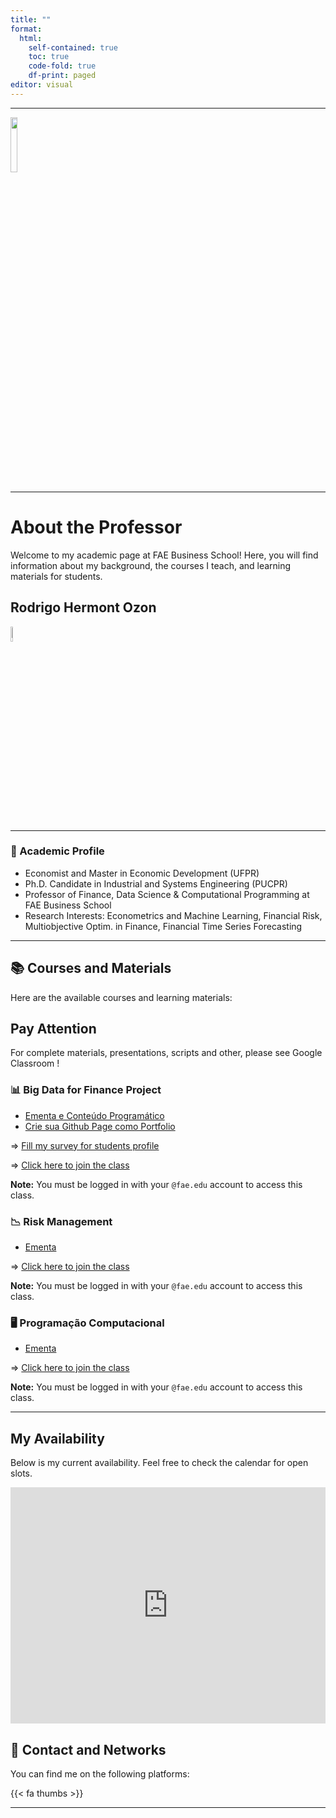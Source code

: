 ```yaml
---
title: ""
format:
  html:
    self-contained: true
    toc: true
    code-fold: true
    df-print: paged
editor: visual
---
```


------------------------------------------------------------------------

<left> ![](https://raw.githubusercontent.com/profrhozon/site/main/logo_FAE.png){width="15%"} </left>

------------------------------------------------------------------------

# About the Professor

Welcome to my academic page at FAE Business School! Here, you will find information about my background, the courses I teach, and learning materials for students.

## **Rodrigo Hermont Ozon**

<right> ![](https://rhozon.github.io/site/me.jpg){width="8%"} </right>

------------------------------------------------------------------------

### **📌 Academic Profile**

-   Economist and Master in Economic Development (UFPR)
-   Ph.D. Candidate in Industrial and Systems Engineering (PUCPR)
-   Professor of Finance, Data Science & Computational Programming at FAE Business School
-   Research Interests: Econometrics and Machine Learning, Financial Risk, Multiobjective Optim. in Finance, Financial Time Series Forecasting

------------------------------------------------------------------------

## **📚 Courses and Materials**

Here are the available courses and learning materials:

::: {.callout-note appearance="simple"}
## Pay Attention

For complete materials, presentations, scripts and other, please see Google Classroom !
:::

::: panel-tabset
### 📊 Big Data for Finance Project

-   [Ementa e Conteúdo Programático](https://profrhozon.github.io/site/EmentaBigDataFinProj.html)
-   [Crie sua Github Page como Portfolio](https://profrhozon.github.io/site/introportfoliogithubpages.html)

$\Rightarrow$ [Fill my survey for students profile](https://docs.google.com/forms/d/e/1FAIpQLSfd2CwZRI-2WNxFGu5yrcqfbCdrsEDMwBkTmI-v8bDPPT3WAg/viewform)

$\Rightarrow$ [Click here to join the class](https://classroom.google.com/u/0/c/NzQzMjM0Mzc2NDU3)

**Note:** You must be logged in with your `@fae.edu` account to access this class.

### 📉 Risk Management

-   [Ementa](EmentaRiskMng.qmd)

$\Rightarrow$ [Click here to join the class](https://classroom.google.com/u/0/c/NzQzMjMzOTUxMzg2)

**Note:** You must be logged in with your `@fae.edu` account to access this class.

### 🖥️ Programação Computacional

-   [Ementa](EmentaProgComp.qmd)

$\Rightarrow$ [Click here to join the class](https://classroom.google.com/u/0/c/NzQzMjM0ODA2NDUx)

**Note:** You must be logged in with your `@fae.edu` account to access this class.
:::

------------------------------------------------------------------------

## **My Availability**

Below is my current availability. Feel free to check the calendar for open slots.

```{=html}

<div style="position: relative; padding-bottom: 75%; height: 0; overflow: hidden;">
  <iframe src="https://calendar.google.com/calendar/embed?src=rodrigo.ozon%40fae.edu&ctz=America%2FSao_Paulo" 
          style="position: absolute; top: 0; left: 0; width: 100%; height: 100%; border: 0;" 
          frameborder="0" scrolling="no">
  </iframe>
</div>
```

## **📢 Contact and Networks**

You can find me on the following platforms:

{{< fa thumbs >}}

```{=html}

<div style="margin-top: 10px; text-align: left;">

    <!-- LinkedIn (azul) -->
    <a href="https://www.linkedin.com/in/rodrigohermontozon/" target="_blank" style="margin-right: 15px;">
        <i class="fa-brands fa-linkedin" style="font-size: 12px; color: #0077b5;"></i>
    </a>

    <!-- GitHub (preto) -->
    <a href="https://github.com/rhozon" target="_blank" style="margin-right: 15px;">
        <i class="fa-brands fa-github" style="font-size: 12px; color: #000;"></i>
    </a>

    <!-- Google Scholar (substituído por ícone de graduation-cap) -->
    <a href="https://scholar.google.com/citations?user=hPcIR9oAAAAJ&hl=en" target="_blank" style="margin-right: 15px;">
        <i class="fa fa-graduation-cap" style="font-size: 12px; color: #4285F4;"></i>
    </a>

    <!-- ORCID (verde) -->
    <a href="https://orcid.org/my-orcid?orcid=0000-0001-8003-4849" target="_blank" style="margin-right: 15px;">
        <i class="fa-brands fa-orcid" style="font-size: 12px; color: #A6CE39;"></i>
    </a>

    <!-- Curriculum Lattes (ícone de documento) -->
    <a href="https://wwws.cnpq.br/cvlattesweb/PKG_MENU.menu?f_cod=CAE59CF7D29E4B95B7C13C648C78B21F#" target="_blank" style="margin-right: 15px;">
        <i class="fa fa-user-graduate" style="font-size: 12px; color: #000;"></i>
    </a>


    <!-- R Project (azul) -->
    <a href="https://rhozon.github.io/selecaodeprodutosnor/index.html" target="_blank" style="margin-right: 15px;">
        <i class="fa-brands fa-r-project" style="font-size: 12px; color: #276DC3;"></i>
    </a>
    
    <!-- Email (vermelho) -->
    <a href="mailto:rodrigo.ozon@fae.edu" target="_blank" style="margin-right: 15px;">
        <i class="fa fa-envelope" style="font-size: 12px; color: #D44638;"></i>
    </a>

</div>
  
```

------------------------------------------------------------------------

